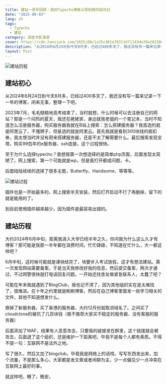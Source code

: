 ```yaml
---
title: 建站一周年回顾：我的Typecho博客从零到稳的踩坑记
date: "2025-08-03"
lang: zh
tags:
  - Typecho
  - 建站
category: 深度书影漫游
cover: https://cdn.hansjack.com/2025/08/1a35c901e78313d71143de78e20238eb.webp
description: "从2024年6月24日到今天8月多，已经过400多天了，我还没有写一篇来记录一下一年的博客，闲来无事，整理一下吧。"
layout: Post
---
```



<Image
  src="https://cdn.hansjack.com/2025/08/1a35c901e78313d71143de78e20238eb.webp"
  alt="建站历程"
  width={800}
  height={600}
  isArticleImage={true}
/>

## 建站初心

从2024年6月24日到今天8月多，已经过400多天了，我还没有写一篇来记录一下一年的博客，闲来无事，整理一下吧。

2023年7月，毛毛糙糙地高考结束了，当时就想，什么时候可以去注册自己的网站？那是一个闷热的夏天，我还在姥姥家，身边就我老姐的一个笔记本，当时不知道怎么注册服务器，购买服务器我就在B站上搜索：怎么搭建服务器？我首选的就是阿里云了，不懂牌子，但是选的就是阿里云。首先我就是看到300块钱的抵扣券，我太恨当时并没有用来搭建服务器，还是不太了解需要什么。最后搜索发现宝塔，购买99包年的e服务器、ssh连接，这个过程很快。

至于为什么选择typecho？我想我第一次想选择的是简单php页面，后面发现太简陋了。网上搜索，第一个可能就是wp，但是我打开都成问题，卡。

后面陆陆续续的选择了很多主题，Butterfly、Handsome、等等等。
 
<Image
  src="https://cdn.hansjack.com/2025/08/1a35c901e78313d71143de78e20238eb.webp"
  alt="建站过程"
  width={800}
  height={600}
  isArticleImage={true}
/>
 
插件也是一开始最多的，网上搜索半天安装，然后打开启动不行了再删掉，留下的就是能用的了。

到目前使用插件越来越少。因为插件是最容易出错的。

## 建站历程

大约2024年6月中旬，距离我进入大学已经半年之久，你问我为什么这么久才有博客？那可能是我那一半年都在浪费时间，忙忙碌碌，不知道在忙什么，大一都这样吧？

6月中旬，这时候可能就是课快结完了，快要步入考试放假，这才有想法建站。第一次发现网站需要备案，于是当天我修改好我的信息，然后提交备案，两次才通过，不过网警很快就打电话回复问题。一开始还找舍友做紧急联系人，太蠢了吧？

可能在年末我就遇到了BlogClub，我也记不清了，因为其他组织实在是太难找了，很难进。在十年之约里就是刷刷博客，然后在自己博客里面发一些学习相关的文件，其他不知道想发什么。

换掉了新服务器，买了香港的服务器，大约12月份就取消域名了。之间买了cloudclone的被坑了几百块钱（极不推荐大家买不稳定的服务器、没有客服的服务器）

后面添加了WAF，结果有人恶意攻击，只要我的链接发在群里，这个链接就会被攻击，后面退了这个组织，还是维护一下距离吧，毕竟不是每个人都有素质。不得不提一句：互联网不是法外之地。

写了很久，然后又加了blogclub。毕竟我是网络上的话唠。写写东西发出来，加个流量，不是那么多心，大家都是发文章或者闲聊为主，少一点偏见少一点冲突在互联网上最好的事。

就这样吧，睡了，晚安。
